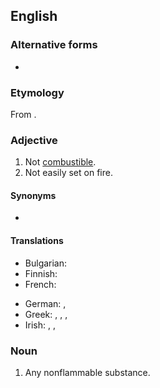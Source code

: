 {{also|non-flammable}}
==English==

===Alternative forms===
* {{alter|en|non-flammable}}

===Etymology===
From {{af|en|non-|flammable}}.

===Adjective===
{{en-adj|-}}

# Not [[combustible]].
# Not easily set on fire.

====Synonyms====
* {{l|en|noninflammable}}

====Translations====
{{trans-top|not combustible}}
* Bulgarian: {{t+|bg|незапалим}}
* Finnish: {{t+|fi|palamaton}}
* French: {{t+|fr|ininflammable}}
{{trans-mid}}
* German: {{t+|de|unbrennbar}}, {{t|de|nichtbrennbar}}
* Greek: {{t+|el|άκαυστος}}, {{t|el|μη εύφλεκτος}}, {{t+|el|άφλεκτος}}, {{t|el|μη αναφλέξιμος}}
* Irish: {{t|ga|dolasta}}, {{t|ga|doloiscthe}}, {{t|ga|neamh-inlasta}}
{{trans-bottom}}

===Noun===
{{en-noun}}

# Any nonflammable substance.